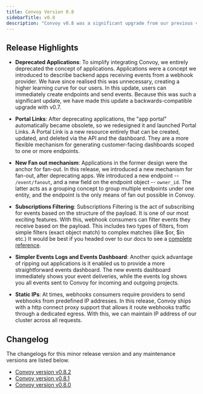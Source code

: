 ```yaml
---
title: Convoy Version 0.8
sidebarTitle: v0.8
description: "Convoy v0.8 was a significant upgrade from our previous versions. We introduced several new changes but ensured that critical endpoints from v0.7 remained functional and backwards-compatible. Please read on to understand what we shipped in this release."
---
```

## Release Highlights

-   **Deprecated Applications**: To simplify integrating Convoy, we entirely deprecated the concept of applications. Applications were a concept we introduced to describe backend apps receiving events from a webhook provider. We have since realised this was unnecessary, creating a higher learning curve for our users. In this update, users can immediately create endpoints and send events. Because this was such a significant update, we have made this update a backwards-compatible upgrade with v0.7.
    
-   **Portal Links**: After deprecating applications, the "app portal" automatically became obsolete, so we redesigned it and launched Portal Links. A Portal Link is a new resource entirely that can be created, updated, and deleted via the API and the dashboard. They are a more flexible mechanism for generating customer-facing dashboards scoped to one or more endpoints.
    
-   **New Fan out mechanism**: Applications in the former design were the anchor for fan-out. In this release, we introduced a new mechanism for fan-out, after deprecating apps. We introduced a new endpoint -- `/event/fanout`, and a new field on the endpoint object -- `owner_id`. The latter acts as a grouping concept to group multiple endpoints under one entity, and the endpoint is the only means of fan out possible in Convoy.
    
-   **Subscriptions Filtering**: Subscriptions Filtering is the act of subscribing for events based on the structure of the payload. It is one of our most exciting features. With this, webhook consumers can filter events they receive based on the payload. This includes two types of filters, from simple filters (exact object match) to complex matches (like $or, $in etc.) It would be best if you headed over to our docs to see a [complete reference](https://getconvoy.io/docs/manual/subscriptions#subscription-filters).
    
-   **Simpler Events Logs and Events Dashboard**: Another quick advantage of ripping out applications is it enabled us to provide a more straightforward events dashboard. The new events dashboard immediately shows your event deliveries, while the events log shows you all events sent to Convoy for incoming and outgoing projects.
    
-   **Static IPs**: At times, webhooks consumers require providers to send webhooks from predefined IP addresses. In this release, Convoy ships with a http connect proxy support that allows it route webhooks traffic through a dedicated egress. With this, we can maintain IP address of our cluster across all requests.
    
## Changelog

The changelogs for this minor release version and any maintenance versions are listed below.

-   [Convoy version v0.8.2](https://github.com/frain-dev/convoy/releases/tag/v0.8.2)
-   [Convoy version v0.8.1](https://github.com/frain-dev/convoy/releases/tag/v0.8.1)
-   [Convoy version v0.8.0](https://github.com/frain-dev/convoy/releases/tag/v0.8.0)